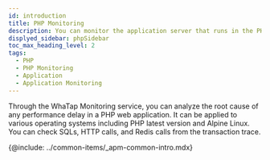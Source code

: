 ```yaml
---
id: introduction
title: PHP Monitoring
description: You can monitor the application server that runs in the PHP environment.
displyed_sidebar: phpSidebar
toc_max_heading_level: 2
tags:
  - PHP
  - PHP Monitoring
  - Application
  - Application Monitoring
---
```



<!-- PHP 개요 들어갈 자리 -->

Through the WhaTap Monitoring service, you can analyze the root cause of any performance delay in a PHP web application. It can be applied to various operating systems including PHP latest version and Alpine Linux. You can check SQLs, HTTP calls, and Redis calls from the transaction trace. 

<!-- {@video: https://www.whatap.io/video/product/ko/app_php.mp4} -->

{@include: ../common-items/_apm-common-intro.mdx} 
